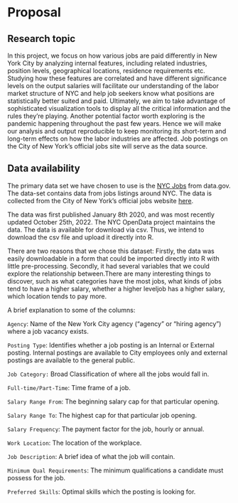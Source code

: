 # Proposal

## Research topic

In this project, we focus on how various jobs are paid differently in New York 
City by analyzing internal features, including related industries, position 
levels, geographical locations, residence requirements etc. Studying how these 
features are correlated and have different significance levels on the output 
salaries will facilitate our understanding of the labor market structure of NYC 
and help job seekers know what positions are statistically better suited and 
paid. Ultimately, we aim to take advantage of sophisticated visualization tools 
to display all the critical information and the rules they’re playing. Another 
potential factor worth exploring is the pandemic happening throughout the past 
few years. Hence we will make our analysis and output reproducible to keep 
monitoring its short-term and long-term effects on how the labor industries are 
affected. Job postings on the City of New York’s official jobs site will serve 
as the data source. 

## Data availability

The primary data set we have chosen to use is the [NYC Jobs](https://catalog.data.gov/dataset/nyc-jobs) from data.gov. The data-set 
contains data from jobs listings around NYC. The data is collected from the City 
of New York's official jobs website [here](https://www1.nyc.gov/jobs/index.page). 

The data was first published January 8th 2020, and was most recently updated 
October 25th, 2022. The NYC OpenData project maintains the data. The data is 
available for download via csv. Thus, we intend to download the csv file and 
upload it directly into R. 

There are two reasons that we chose this dataset:
Firstly, the data was easily downloadable in a form that could be imported directly into R with little pre-processing. 
Secondly, it had several variables that we could explore the relationship between.There are many interesting things to discover, such as what categories have the most jobs, what kinds of jobs tend to have a higher salary, whether a higher leveljob has a higher salary, which location tends to pay more.


A brief explanation to some of the columns:

`Agency`: Name of the New York City agency (“agency” or “hiring agency”) where a 
job vacancy exists. 

`Posting Type`: Identifies whether a job posting is an Internal or External 
posting. Internal postings are available to City employees only and external 
postings are available to the general public. 

`Job Category:` Broad Classification of where all the jobs would fall in.

`Full-time/Part-Time`: Time frame of a job. 

`Salary Range From`: The beginning salary cap for that particular opening.

`Salary Range To`: The highest cap for that particular job opening. 

`Salary Frequency`: The payment factor for the job, hourly or annual.

`Work Location`: The location of the workplace.

`Job Description`: A brief idea of what the job will contain.

`Minimum Qual Requirements`: The minimum qualifications a candidate must possess 
for the job.

`Preferred Skills`: Optimal skills which the posting is looking for.
